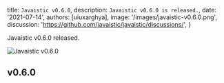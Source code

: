 
  title: `Javaistic v0.6.0`,
  description: `Javaistic v0.6.0 is released.`,
  date: '2021-07-14',
  authors: [uiuxarghya],
  image: '/images/javaistic-v0.6.0.png',
  discussion: 'https://github.com/javaistic/javaistic/discussions/',
}

<!--excerpt-->

Javaistic v0.6.0 released.

<!--/excerpt-->

<div className="border shadow-lg rounded-xl mb-10">

![Javaistic v0.6.0](/images/javaistic-v0.6.0.png)

</div>

## v0.6.0
